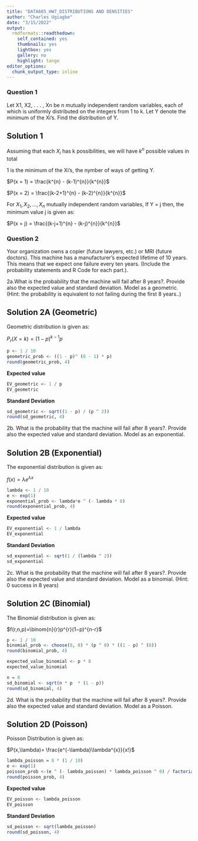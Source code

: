 ---
title: "DATA605_HW7_DISTRIBUTIONS AND DENSITIES"
author: "Charles Ugiagbe"
date: "3/15/2022"
output:
  rmdformats::readthedown:
    self_contained: yes
    thumbnails: yes
    lightbox: yes
    gallery: no
    highlight: tango
editor_options: 
  chunk_output_type: inline
---

###   Question 1
Let X1, X2, . . . , Xn be n mutually independent random variables, each of which is uniformly distributed on the integers from 1 to k. Let Y denote the minimum of the Xi’s. Find the distribution of Y.

##  Solution 1

Assuming that each $X_{i}$ has k possibilities, we will have $k^{n}$ possible values in total

1 is the minimum of the Xi’s, the nymber of ways of getting Y.

$P(x = 1) = \frac{k^{n} - (k-1)^{n}}{k^{n}}$

$P(x = 2) = \frac{(k-2+1)^{n} - (k-2)^{n}}{k^{n}}$

For $X_{1}, X_{2}, . . . , X_{n}$ mutually independent random variables, If Y = j  then, the minimum value j is given as:

$P(x = j) = \frac{(k-j+1)^{n} - (k-j)^{n}}{k^{n}}$


###   Question 2
Your organization owns a copier (future lawyers, etc.) or MRI (future doctors). This machine has a manufacturer’s expected lifetime of 10 years. This means that we expect one failure every ten years. (Include the probability statements and R Code for each part.).

2a.What is the probability that the machine will fail after 8 years?. Provide also the expected value and standard deviation. Model as a geometric. (Hint: the probability is equivalent to not failing during the first 8 years..)

##   Solution 2A (Geometric)

Geometric distribution is given as:

$P_{r}(X=k) = (1−p)^{k-1}p$

```{r}
p <- 1 / 10
geometric_prob <- ((1 - p)^ (8 - 1) * p)
round(geometric_prob, 4)
```
**Expected value**
```{r}
EV_geometric <- 1 / p
EV_geometric
```
**Standard Deviation**
```{r}
sd_geometric <- sqrt((1 - p) / (p ^ 2))
round(sd_geometric, 4)
```

2b. What is the probability that the machine will fail after 8 years?. Provide also the expected value and standard deviation. Model as an exponential.

##   Solution 2B (Exponential)

The exponential distribution is given as:

$f(x) = \lambda e^{\lambda x}$

```{r}
lambda <- 1 / 10
e <- exp(1)
exponential_prob <- lambda*e ^ (- lambda * 8)
round(exponential_prob, 4)
```

**Expected value**
```{r}
EV_exponential <- 1 / lambda
EV_exponential
```

**Standard Deviation**
```{r}
sd_exponential <- sqrt(1 / (lambda ^ 2))
sd_exponential
```


2c. What is the probability that the machine will fail after 8 years?. Provide also the expected value and standard deviation. Model as a binomial. (Hint: 0 success in 8 years)

##   Solution 2C (Binomial)

The Binomial distribution is given as:

$f(r,n,p)=\binom{n}{r}p^{r}(1−p)^{n-r}$

```{r}
p <- 1 / 10
binomial_prob <- choose(8, 0) * (p ^ 0) * ((1 - p) ^ (8))
round(binomial_prob, 4)
```

```{r}
expected_value_binomial <- p * 8
expected_value_binomial
```


```{r}
n = 8
sd_binomial <- sqrt(n * p  * (1 - p))
round(sd_binomial, 4)
```


2d. What is the probability that the machine will fail after 8 years?. Provide also the expected value and standard deviation. Model as a Poisson.

##   Solution 2D (Poisson)

Poisson Distribution is given as:

$P(x,\lambda)= \frac{e^{-\lambda}\lambda^{x}}{x!}$

```{r}
lambda_poisson = 8 * (1 / 10)
e <- exp(1)
poisson_prob <-(e ^ (- lambda_poisson) * lambda_poisson ^ 0) / factorial(0)
round(poisson_prob, 4)
```
**Expected value**
```{r}
EV_poisson <- lambda_poisson
EV_poisson
```
**Standard Deviation**
```{r}
sd_poisson <- sqrt(lambda_poisson)
round(sd_poisson, 4) 
```

